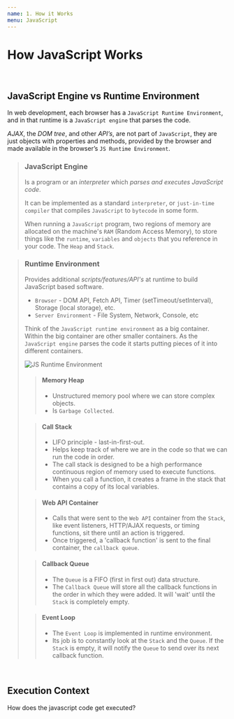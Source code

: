 ```yaml
---
name: 1. How it Works
menu: JavaScript
---
```


# How JavaScript Works

<br />

## JavaScript Engine vs Runtime Environment

In web development, each browser has a `JavaScript Runtime Environment`, and in that runtime is a `JavaScript engine` that parses the code.

_AJAX_, the _DOM tree_, and other _API’s_, are not part of `JavaScript`, they are just objects with properties and methods, provided by the browser and made available in the browser’s `JS Runtime Environment`.

> ### **JavaScript Engine**
>
> Is a program or an _interpreter_ which _parses and executes JavaScript code_.
>
> It can be implemented as a standard `interpreter`, or `just-in-time compiler` that compiles `JavaScript` to `bytecode` in some form.
>
> When running a `JavaScript` program, two regions of memory are allocated on the machine's `RAM` (Random Access Memory), to store things like the `runtime`, `variables` and `objects` that you reference in your code. The `Heap` and `Stack`.

> ### **Runtime Environment**
>
> Provides additional _scripts/features/API's_ at runtime to build JavaScript based software.
>
> - `Browser` - DOM API, Fetch API, Timer (setTimeout/setInterval), Storage (local storage), etc.
> - `Server Environment` - File System, Network, Console, etc
>
> Think of the `JavaScript runtime environment` as a big container. Within the big container are other smaller containers. As the `JavaScript engine` parses the code it starts putting pieces of it into different containers.
>
> ![JS Runtime Environment](https://miro.medium.com/max/700/1*zeKjWCjyAGZ9JN4fvnWsiA.png)
>
> > #### **Memory Heap**
> >
> > - Unstructured memory pool where we can store complex objects.
> > - Is `Garbage Collected`.
>
> > #### **Call Stack**
> >
> > - LIFO principle - last-in-first-out.
> > - Helps keep track of where we are in the code so that we can run the code in order.
> > - The call stack is designed to be a high performance continuous region of memory used to execute functions.
> > - When you call a function, it creates a frame in the stack that contains a copy of its local variables.
>
> > #### **Web API Container**
> >
> > - Calls that were sent to the `Web API` container from the `Stack`, like event listeners, HTTP/AJAX requests, or timing functions, sit there until an action is triggered.
> > - Once triggered, a 'callback function' is sent to the final container, the `callback queue`.
>
> > #### **Callback Queue**
> >
> > - The `Queue` is a FIFO (first in first out) data structure.
> > - The `Callback Queue` will store all the callback functions in the order in which they were added. It will 'wait' until the `Stack` is completely empty.
>
> > #### **Event Loop**
> >
> > - The `Event Loop` is implemented in runtime environment.
> > - Its job is to constantly look at the `Stack` and the `Queue`. If the `Stack` is empty, it will notify the `Queue` to send over its next callback function.

<br />

## Execution Context

How does the javascript code get executed?

